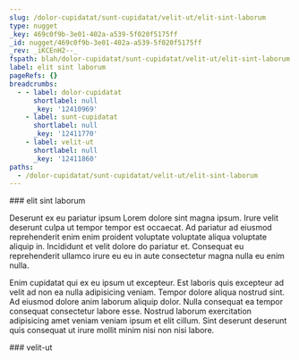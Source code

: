```yaml
---
slug: /dolor-cupidatat/sunt-cupidatat/velit-ut/elit-sint-laborum
type: nugget
_key: 469c0f9b-3e01-402a-a539-5f020f5175ff
_id: nugget/469c0f9b-3e01-402a-a539-5f020f5175ff
_rev: _iKCEnH2--_
fspath: blah/dolor-cupidatat/sunt-cupidatat/velit-ut/elit-sint-laborum.md
label: elit sint laborum
pageRefs: {}
breadcrumbs:
  - - label: dolor-cupidatat
      shortlabel: null
      _key: '12410969'
    - label: sunt-cupidatat
      shortlabel: null
      _key: '12411770'
    - label: velit-ut
      shortlabel: null
      _key: '12411860'
paths:
  - /dolor-cupidatat/sunt-cupidatat/velit-ut/elit-sint-laborum
---
```


<NuggetArea>
<Nugget slug="/dolor-cupidatat/sunt-cupidatat/velit-ut/elit-sint-laborum" type="nugget" _key="469c0f9b-3e01-402a-a539-5f020f5175ff" _id="nugget/469c0f9b-3e01-402a-a539-5f020f5175ff" _rev="_iKCEnH2--_" fspath="blah/dolor-cupidatat/sunt-cupidatat/velit-ut/elit-sint-laborum.md" label="elit sint laborum" paths="/dolor-cupidatat/sunt-cupidatat/velit-ut/elit-sint-laborum">
<NuggetBody>
### elit sint laborum

Deserunt ex eu pariatur ipsum Lorem dolore sint magna ipsum. Irure velit deserunt culpa ut tempor tempor est occaecat. Ad pariatur ad eiusmod reprehenderit enim enim proident voluptate voluptate aliqua voluptate aliquip in. Incididunt et velit dolore do pariatur et. Consequat eu reprehenderit ullamco irure eu eu in aute consectetur magna nulla eu enim nulla.

Enim cupidatat qui ex eu ipsum ut excepteur. Est laboris quis excepteur ad velit ad non ea nulla adipisicing veniam. Tempor dolore aliqua nostrud sint. Ad eiusmod dolore anim laborum aliquip dolor. Nulla consequat ea tempor consequat consectetur labore esse. Nostrud laborum exercitation adipisicing amet veniam veniam ipsum et elit cillum. Sint deserunt deserunt quis consequat ut irure mollit minim nisi non nisi labore.

</NuggetBody>
<Breadcrumbs>
<Crumbs>
<Crumb _key="12410969" label="dolor-cupidatat" /><Crumb _key="12411770" label="sunt-cupidatat" /><Crumb _key="12411860" label="velit-ut" />
</Crumbs>
</Breadcrumbs>
</Nugget>

<NuggetsInbound>
</NuggetsInbound>
<NuggetsOutbound>
</NuggetsOutbound>
</NuggetArea>
<PassagesInbound>
<Passage direction="inbound" type="passage" _key="12411860" _id="passage/12411860" _rev="_iKCEnHy---" label="velit-ut" passage="velit-ut" fspath="blah/dolor-cupidatat/sunt-cupidatat/velit-ut" paths="/dolor-cupidatat/sunt-cupidatat/velit-ut" slug="/dolor-cupidatat/sunt-cupidatat/velit-ut">
<NuggetBody>
### velit-ut

</NuggetBody>
<Breadcrumbs>
<Crumbs>
<Crumb _key="12410969" label="dolor-cupidatat" /><Crumb _key="12411770" label="sunt-cupidatat" />
</Crumbs>
</Breadcrumbs>
</Passage>

</PassagesInbound>
<PassagesOutbound>
</PassagesOutbound>